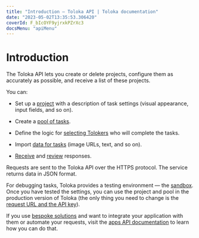 ```yaml
---
title: "Introduction — Toloka API | Toloka documentation"
date: "2023-05-02T13:35:53.306420"
coverId: F_bIcOYF9yjrxkPZrXc3
docsMenu: "apiMenu"
---
```



# Introduction

The Toloka API lets you create or delete projects, configure them as accurately as possible, and receive a list of these projects.

You can:

- Set up a [project](https://toloka.ai/docs/api/api-reference/#tag--project) with a description of task settings (visual appearance, input fields, and so on).

- Create a [pool of tasks](https://toloka.ai/docs/api/api-reference/#tag--pool).

- Define the logic for [selecting Tolokers](/docs/api/my_users) who will complete the tasks.

- Import [data for tasks](https://toloka.ai/docs/api/api-reference/#tag--task) (image URLs, text, and so on).

- [Receive](https://toloka.ai/docs/api/api-reference/#get-/assignments) and [review](https://toloka.ai/docs/api/api-reference/#patch-/assignments/-id-) responses.

Requests are sent to the Toloka API over the HTTPS protocol. The service returns data in JSON format.

For debugging tasks, Toloka provides a testing environment — the [sandbox](https://platform.sandbox.toloka.ai/auth?role=REQUESTER). Once you have tested the settings, you can use the project and pool in the production version of Toloka (the only thing you need to change is the [request URL and the API key](https://toloka.ai/docs/api/api-reference/#overview--accessing-the-api)).

<Note mode="note" title="Note">

If you use [bespoke solutions](https://toloka.ai/pricing) and want to integrate your application with them or automate your requests, visit the [apps API documentation](https://toloka.ai/docs/api/apps-reference/) to learn how you can do that.

</Note>

<GlobalCommunity/>

<SocialMedia/>
